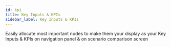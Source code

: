 ```yaml
---
id: kpi
title: Key Inputs & KPIs
sidebar_label: Key Inputs & KPIs
---
```


Easily allocate most important nodes to make them your display as your Key Inputs & KPIs on navigation panel & on scenario comparison screen

<Vimeo
    video="https://player.vimeo.com/video/439249904"
    responsive={true}
/>